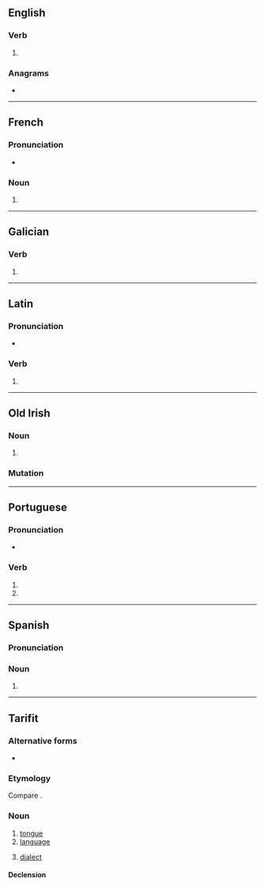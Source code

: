 {{also|IRES|Irēs}}
==English==

===Verb===
{{head|en|verb form}}

# {{en-third-person singular of|ire}}

===Anagrams===
* {{anagrams|en|a=eirs|EIRs|Eris|Iser|SIer|Seri|eirs|reis|rise|sire}}

----

==French==

===Pronunciation===
* {{fr-IPA}}

===Noun===
{{head|fr|noun form|g=f}}

# {{plural of|fr|ire}}

----

==Galician==

===Verb===
{{gl-verb-form}}

# {{inflection of|gl|ir||2|s|pr|inf}}

----

==Latin==

===Pronunciation===
* {{la-IPA|īrēs}}

===Verb===
{{la-verb-form|īrēs}}

# {{inflection of|la|eō||2|s|impf|actv|subj}}

----

==Old Irish==

===Noun===
{{sga-noun|f|irisse}}

# {{alt sp|sga|iress}}

===Mutation===
{{sga-mutation|i|res}}

----

==Portuguese==

===Pronunciation===
{{pt-IPA}}
* {{hyphenation|pt|ir|es}}

===Verb===
{{head|pt|verb form}}

# {{pt-verb form of|ir}}
# {{pt-verb form of|irar}}

----

==Spanish==

===Pronunciation===
{{es-IPA}}

===Noun===
{{es-noun|m-p}}

# {{only used in|es|ires y venires}}

----

==Tarifit==

===Alternative forms===
* {{alter|rif|iřes|iles}}

===Etymology===
Compare {{cog|kab|iles|t=tongue}}.

===Noun===
{{rif-noun|m|pl=irsawen}}

# [[tongue]]
# [[language]]
#: {{syn|rif|tutlayt|awar}}
# [[dialect]]

====Declension====
{{rif-decl-noun|yires|irsawen|yirsawen}}

{{c|rif|Anatomy}}